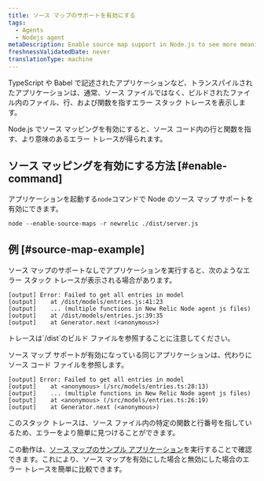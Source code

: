 ```yaml
---
title: ソース マップのサポートを有効にする
tags:
  - Agents
  - Nodejs agent
metaDescription: Enable source map support in Node.js to see more meaningful error traces.
freshnessValidatedDate: never
translationType: machine
---
```


TypeScript や Babel で記述されたアプリケーションなど、トランスパイルされたアプリケーションは、通常、ソース ファイルではなく、ビルドされたファイル内のファイル、行、および関数を指すエラー スタック トレースを表示します。

Node.js でソース マッピングを有効にすると、ソース コード内の行と関数を指す、より意味のあるエラー トレースが得られます。

## ソース マッピングを有効にする方法 [#enable-command]

アプリケーションを起動する`node`コマンドで Node のソース マップ サポートを有効にできます。

```shell
node --enable-source-maps -r newrelic ./dist/server.js
```

## 例 [#source-map-example]

ソース マップのサポートなしでアプリケーションを実行すると、次のようなエラー スタック トレースが表示される場合があります。

```shell
[output] Error: Failed to get all entries in model
[output]    at /dist/models/entries.js:41:23
[output]    ... (multiple functions in New Relic Node agent js files)
[output]    at /dist/models/entries.js:39:35
[output]    at Generator.next (<anonymous>)
```

<Callout variant="tip">
  トレースは`/dist`のビルド ファイルを参照することに注意してください。
</Callout>

ソース マップ サポートが有効になっている同じアプリケーションは、代わりにソース コード ファイルを参照します。

```shell
[output] Error: Failed to get all entries in model
[output]    at <anonymous> (/src/models/entries.ts:28:13)
[output]    ... (multiple functions in New Relic Node agent js files)
[output]    at <anonymous> (/src/models/entries.ts:26:19)
[output]    at Generator.next (<anonymous>)
```

このスタック トレースは、ソース ファイル内の特定の関数と行番号を指しているため、エラーをより簡単に見つけることができます。

この動作は、[ソース マップのサンプル アプリケーション](https://github.com/newrelic/newrelic-node-examples/tree/main/source-maps)を実行することで確認できます。これにより、ソース マップを有効にした場合と無効にした場合のエラー トレースを簡単に比較できます。
